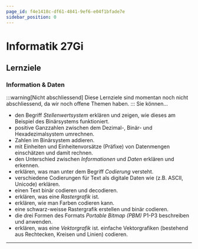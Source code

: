 ```yaml
---
page_id: f4e1418c-df61-4841-9ef6-e04f1bfade7e
sidebar_position: 0
---
```


# Informatik 27Gi
<Semesterplan termine={termine} />

## Lernziele
### Information & Daten
:::warning[Nicht abschliessend]
Diese Lernziele sind momentan noch nicht abschliessend, da wir noch offene Themen haben.
:::
Sie können...
- den Begriff _Stellenwertsystem_ erklären und zeigen, wie dieses am Beispiel des Binärsystems funktioniert.
- positive Ganzzahlen zwischen dem Dezimal-, Binär- und Hexadezimalsystem umrechnen.
- Zahlen im Binärsystem addieren.
- mit Einheiten und Einheitenvorsätze (Präfixe) von Datenmengen einschätzen und damit rechnen.
- den Unterschied zwischen _Informationen_ und _Daten_ erklären und erkennen.
- erklären, was man unter dem Begriff _Codierung_ versteht.
- verschiedene Codierungen für Text als digitale Daten wie (z.B. ASCII, Unicode) erklären.
- einen Text binär codieren und decodieren.
- erklären, was eine _Rastergrafik_ ist.
- erklären, wie man Farben codieren kann.
- eine schwarz-weisse Rastergrafik erstellen und binär codieren.
- die drei Formen des Formats _Portable Bitmap (PBM)_ P1-P3 beschreiben und anwenden.
- erklären, was eine _Vektorgrafik_ ist.
einfache Vektorgrafiken (bestehend aus Rechtecken, Kreisen und Linien) codieren.

---